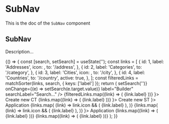 <!--- SubNav.stories.mdx --->


<Meta title="Design System/Organisms/SubNav" component={SubNav} />

# SubNav

This is the doc of the `SubNav` component

## SubNav

Description...

<Canvas>
  <Story name="base">
    {() => {
      const [search, setSearch] = useState('');
      const links = [
        {
          id: 1,
          label: 'Addresses',
          icon: <AlertWarningIcon />,
          to: '/address',
        },
        {
          id: 2,
          label: 'Categories',
          to: '/category',
        },
        {
          id: 3,
          label: 'Cities',
          icon: <Applications />,
          to: '/city',
        },
        {
          id: 4,
          label: 'Countries',
          to: '/country',
          active: true,
        },
      ];
      const filteredLinks = matchSorter(links, search, { keys: ['label'] });
      return (
        <Row>
          <Box padding={10} style={{ height: '100vh' }}>
            <SubNav aria-label="Builder sub nav">
              <SubNavHeader
                searchable
                value={search}
                onClear={() => setSearch('')}
                onChange={(e) => setSearch(e.target.value)}
                label="Builder"
                searchLabel="Search..."
              />
              <SubNavSections>
                <SubNavSection label="Collection Type" collapsable badgeLabel={filteredLinks.length.toString()}>
                  {filteredLinks.map((link) => (
                    <SubNavLink href={link.to} active={link.active} key={link.id}>
                      {link.label}
                    </SubNavLink>
                  ))}
                </SubNavSection>
                <Box as="li" paddingLeft={7}>
                  <Link to="/somewhere-internal" startIcon={<AddIcon />}>
                    Create new CT
                  </Link>
                </Box>
                <SubNavSection label="Single Type" collapsable badgeLabel={links.length}>
                  <SubNavLinkSection label="Default">
                    {links.map((link) => (
                      <SubNavLink href={link.to} key={link.id}>
                        {link.label}
                      </SubNavLink>
                    ))}
                  </SubNavLinkSection>
                </SubNavSection>
                <Box paddingLeft={7}>
                  <Link to="/somewhere-internal" startIcon={<AddIcon />}>
                    Create new ST
                  </Link>
                </Box>
              </SubNavSections>
            </SubNav>
          </Box>
          <Box padding={10} style={{ height: '100vh' }}>
            <SubNav aria-label="Settings sub nav">
              <SubNavHeader label="Settings" />
              <SubNavSections>
                <SubNavLink href="/blabla" withBullet icon={<Applications />}>
                  Application
                </SubNavLink>
                <SubNavSection label="Global Settings">
                  {links.map(
                    (link) =>
                      link.icon && (
                        <SubNavLink href={link.to} active={link.active} icon={link.icon} key={link.id}>
                          {link.label}
                        </SubNavLink>
                      ),
                  )}
                </SubNavSection>
                <SubNavSection label="Permissions">
                  {links.map(
                    (link) =>
                      link.icon && (
                        <SubNavLink href={link.to} icon={link.icon} key={link.id}>
                          {link.label}
                        </SubNavLink>
                      ),
                  )}
                </SubNavSection>
              </SubNavSections>
            </SubNav>
          </Box>
          <Box padding={10} style={{ height: '100vh' }}>
            <SubNav aria-label="Mixed sub nav">
              <SubNavHeader label="Mixed" />
              <SubNavSections>
                <SubNavLink href="/blabla" withBullet icon={<Applications />}>
                  Application
                </SubNavLink>
                <SubNavSection label="Global Settings">
                  <SubNavLinkSection label="Sub section">
                    {links.map((link) => (
                      <SubNavLink href={link.to} active={link.active} icon={link.icon} key={link.id}>
                        {link.label}
                      </SubNavLink>
                    ))}
                  </SubNavLinkSection>
                </SubNavSection>
                <SubNavSection label="Permissions">
                  {links.map((link) => (
                    <SubNavLink href={link.to} icon={link.icon} key={link.id}>
                      {link.label}
                    </SubNavLink>
                  ))}
                </SubNavSection>
              </SubNavSections>
            </SubNav>
          </Box>
        </Row>
      );
    }}
  </Story>
</Canvas>
